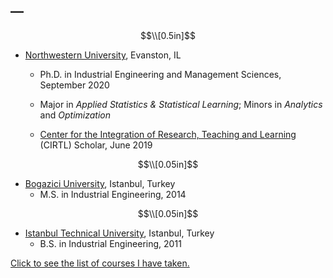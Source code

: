 ---
---
$$\\[0.5in]$$

* [Northwestern University](https://www.mccormick.northwestern.edu/industrial/), Evanston, IL

    + Ph.D. in Industrial Engineering and Management Sciences, September 2020
    
    + Major in *Applied Statistics & Statistical Learning*; Minors in *Analytics* and *Optimization*
    
    + [Center for the Integration of Research, Teaching and Learning](https://www.northwestern.edu/searle/initiatives/grad/cirtl/index.html) (CIRTL) Scholar, June 2019

$$\\[0.05in]$$ 

* [Bogazici University](http://www.ie.boun.edu.tr), Istanbul, Turkey
    + M.S. in Industrial Engineering, 2014
    
$$\\[0.05in]$$ 

* [Istanbul Technical University](https://isl.itu.edu.tr/en/academics/departments/industrial-engineering), Istanbul, Turkey
    + B.S. in Industrial Engineering, 2011

[Click to see the list of courses I have taken.](courses.html)